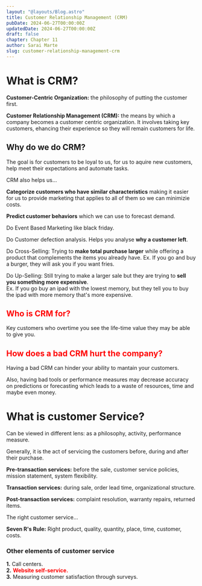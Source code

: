 ```yaml
---
layout: "@layouts/Blog.astro"
title: Customer Relationship Management (CRM)
pubDate: 2024-06-27T00:00:00Z
updatedDate: 2024-06-27T00:00:00Z
draft: false
chapter: Chapter 11
author: Sarai Marte
slug: customer-relationship-management-crm
---
```


# What is CRM?

**Customer-Centric Organization:** the philosophy of putting the customer first.

**Customer Relationship Management (CRM):** the means by which a company becomes a customer centric organization. It involves taking key customers, ehancing their experience so they will remain customers for life.

## Why do we do CRM?

The goal is for customers to be loyal to us, for us to aquire new customers, help meet their expectations and automate tasks.

CRM also helps us...

**Categorize customers who have similar characteristics** making it easier for us to provide marketing that applies to all of them so we can minimizie costs.

**Predict customer behaviors** which we can use to forecast demand.

Do Event Based Marketing like black friday.

Do Customer defection analysis. Helps you analyse **why a customer left**.

Do Cross-Selling: Trying to **make total purchase larger** while offering a product that complements the items you already have.
Ex. If you go and buy a burger, they will ask you if you want fries.

Do Up-Selling: Still trying to make a larger sale but they are trying to **sell you something more expensive**.  
Ex. If you go buy an ipad with the lowest memory, but they tell you to buy the ipad with more memory that's more expensive.

## <span style = "color:red; font-weight:bold;"> Who is CRM for?</span>

Key customers who overtime you see the life-time value they may be able to give you.

## <span style = "color:red; font-weight:bold;">How does a bad CRM hurt the company?</span>

Having a bad CRM can hinder your ability to mantain your customers.

Also, having bad tools or performance measures may decrease accuracy on predictions or forecasting which leads to a waste of resources, time and maybe even money.

# What is customer Service?

Can be viewed in different lens: as a philosophy, activity, performance measure.

Generally, it is the act of servicing the customers before, during and after their purchase.

**Pre-transaction services:** before the sale, customer service policies, mission statement, system flexibility.

**Transaction services:** during sale, order lead time, organizational structure.

**Post-transaction services:** complaint resolution, warranty repairs, returned items.

The right customer service...

**Seven R's Rule:** Right product, quality, quantity, place, time, customer, costs.

### Other elements of customer service

**1.** Call centers.  
**2.** <span style = "color:red; font-weight:bold;">Website self-service. </span>  
**3.** Measuring customer satisfaction through surveys.
